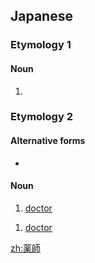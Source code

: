 ==Japanese==
{{ja-kanjitab|薬|師}}

===Etymology 1===

====Noun====
{{ja-noun|やくし}}
# {{abbreviation of|薬師如来|lang=ja|sort=やくし}}

===Etymology 2===

====Alternative forms====
* {{l|ja|医}}

====Noun====
{{ja-noun|くすし}}
# {{lb|ja|archaic|sort=くすし}} [[doctor]]

{{ja-noun|くすりし}}
# {{lb|ja|archaic|sort=くすりし}} [[doctor]]

[[zh:薬師]]